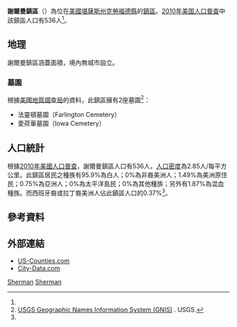 {{noteTA
|G1=USState
}}
{{Infobox settlement
|official_name = 謝爾曼鎮區
|native_name = Sherman Township
|settlement_type = 鎮區
|image_map = Map highlighting Sherman Township, Crawford County, Kansas.svg
|map_caption = 謝爾曼鎮區在克勞福德縣的位置
|coordinates_display = inline,title
|coordinates_region = US-KS
|subdivision_type = [[世界政區索引|國家]]
|subdivision_name = [[美国|美国]]
|subdivision_type1 = [[美國行政區劃|州]]
|subdivision_name1 = [[堪薩斯州|堪薩斯州]]
|subdivision_type2 = [[堪萨斯州行政区划|縣]]
|subdivision_name2 = [[克勞福德縣_(堪薩斯州)|克勞福德縣]]
|area_total_km2 = 188.08
|area_land_km2 = 187.24
|area_water_km2 = 0.84
|area_total_sq_mi = 72.62
|area_land_sq_mi = 72.29
|area_water_sq_mi = 0.32
|area_water_percent = 0.45
|population_as_of = [[2010年美国人口普查|2010]]
|population_footnotes = <ref name="Census 2010">{{cite web| url=http://factfinder2.census.gov| title=Race, Hispanic or Latino, Age, and Housing Occupancy: 2010 Census Redistricting Data (Public Law 94-171) Summary File (QT-PL), Sherman township, Crawford County, Kansas| publisher=U.S. Census Bureau, American FactFinder 2| accessdate=October 28, 2011| archive-date=2013-09-11| archive-url=https://web.archive.org/web/20130911234518/http://factfinder2.census.gov/| dead-url=no}}</ref>
|population_total = 536
|population_density_km2 = auto
|elevation_footnotes = 
|elevation_m = 315
|elevation_ft = 1033
|latd = 37
|latm = 37
|lats = 00
|latNS = N
|longd = 94
|longm = 51
|longs = 36
|longEW = W
|postal_code_type =
|postal_code = 
|blank_name = [[地名信息系统|GNIS]] ID
|blank_info = [http://geonames.usgs.gov/pls/gnispublic/f?p=gnispq:3:::NO::P3_FID:0474998 0474998]
|website = 
|footnotes = 
}}

'''謝爾曼鎮區'''（{{lang-en|'''Sherman Township'''}}）為位在[[美國|美國]][[堪薩斯州|堪薩斯州]][[克勞福德縣_(堪薩斯州)|克勞福德縣]]的[[行政鎮區|鎮區]]。[[2010年美国人口普查|2010年美国人口普查]]中該鎮區人口有536人<ref name="Census 2010"/>。

==地理==
謝爾曼鎮區涵蓋面積{{convert|188.08|km2|sqmi}}，境內無城市設立。

===墓園===
根據[[美國地質調查局|美國地質調查局]]的資料，此鎮區擁有2座墓園<ref>[http://geonames.usgs.gov/domestic/index.html USGS Geographic Names Information System (GNIS)] {{Wayback|url=http://geonames.usgs.gov/domestic/index.html |date=20190428150204 }}. USGS.</ref>：
*法靈頓墓園（Farlington Cemetery）
*愛荷華墓園（Iowa Cemetery）

==人口統計==
根據[[2010年美國人口普查|2010年美國人口普查]]，謝爾曼鎮區人口有536人，[[人口密度|人口密度]]為2.85人/每平方公里。此鎮區居民之種族有95.9%為白人；0%為非裔美洲人；1.49%為美洲原住民；0.75%為亞洲人；0%為太平洋島民；0%為其他種族；另外有1.87%為混血種族。而西班牙裔或拉丁裔美洲人佔此鎮區人口的0.37%<ref name="Census 2010"/>。

==參考資料==
{{reflist}}

==外部連結==
* [https://web.archive.org/web/20080723112151/http://www.us-counties.com/localgov/kansas.html US-Counties.com]
* [http://www.city-data.com/township/Sherman-Crawford-KS.html City-Data.com]{{Wayback|url=http://www.city-data.com/township/Sherman-Crawford-KS.html |date=20121021221941 }}

{{克勞福德縣 (堪薩斯州)}}

[[Category:克勞福德縣鎮區_(堪薩斯州)|Sherman]]
[[Category:堪薩斯州鎮區|Sherman]]